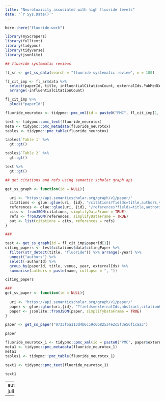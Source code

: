 ```yaml
---
title: "Neurotoxicity associated with high fluoride levels"
date: "`r Sys.Date()`"
---
```


```r

here::here("fluoride-work")

library(myScrapers)
library(fulltext)
library(tidypmc)
library(tidyverse)
library(jsonlite)

## fluoride systematic reviews

fl_sr <- get_ss_data(search = "fluoride systematic review", n = 100)

fl_cit_imp <- fl_sr$data %>%
  select(paperId, title, influentialCitationCount, externalIds.PubMedCentral, externalIds.DOI) %>%
  arrange(-influentialCitationCount) 

fl_cit_imp %>%
  pluck("paperId")

fluoride_neurotox <- tidypmc::pmc_xml(id = paste0("PMC", fl_cit_imp[1, 4]))

text <- tidypmc::pmc_text(fluoride_neurotox)
meta <- tidypmc::pmc_metadata(fluoride_neurotox)
tables <- tidypmc::pmc_table(fluoride_neurotox)

tables$`Table 1` %>%
  gt::gt()

tables$`Table 2` %>%
  gt::gt()

text %>%
  gt::gt()

## get citations and refs using semantic scholar graph api

get_ss_graph <- function(id = NULL){
  
  uri <- "https://api.semanticscholar.org/graph/v1/paper/"
  citations <- glue::glue(uri, {id}, "/citations?fields=title,authors,venue,year,externalIds")
  references <- glue::glue(uri, {id}, "/references?fields=title,authors,venue,year,externalIds")
  cits <- fromJSON(citations, simplifyDataFrame = TRUE)
  refs <- fromJSON(references, simplifyDataFrame = TRUE)
  out <- list(citations = cits, references = refs)
}

###

test <- get_ss_graph(id = fl_cit_imp$paperId[1])
citing_papers <- test$citations$data$citingPaper %>%
  filter(str_detect(title, "fluoride")) %>% arrange(-year) %>%
  unnest("authors") %>%
  select(-authorId) %>%
  group_by(paperId, title, venue, year, externalIds) %>%
  summarise(authors = paste(name, collapse = ", ")) 

citing_papers

###
get_ss_paper <- function(id = NULL){
  
  uri <- "https://api.semanticscholar.org/graph/v1/paper/"
  paper <- glue::glue(uri,{id}, "?fields=externalIds,abstract,citationCount")
  paper <- jsonlite::fromJSON(paper, simplifyDataFrame = TRUE)
}

paper <- get_ss_paper("0733f5a113d4b6c59c6682534e2c5f3e56f1caa3")

paper

fluoride_neurotox_1 <- tidypmc::pmc_xml(id = paste0("PMC", paper$externalIds$PubMedCentral))
meta1 <- tidypmc::pmc_metadata(fluoride_neurotox_1)
meta1
tables1 <- tidypmc::pmc_table(fluoride_neurotox_1)

text1 <- tidypmc::pmc_text(fluoride_neurotox_1)

text1
```



---
author: julianflowers

---
